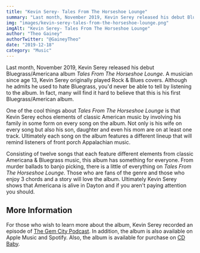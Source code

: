 ```yaml
---
title: "Kevin Serey- Tales From The Horseshoe Lounge"
summary: "Last month, November 2019, Kevin Serey released his debut Bluegrass/Americana album Tales From The Horseshoe Lounge."
img: "images/kevin-serey-tales-from-the-horseshoe-lounge.png"
imgAlt: "Kevin Serey- Tales From The Horseshoe Lounge"
author: "Theo Gainey"
authorTwitter: "@GaineyTheo"
date: "2019-12-18"
category: "Music"
---
```


Last month, November 2019, Kevin Serey released his debut Bluegrass/Americana album *Tales From The Horseshoe Lounge*. A musician since age 13, Kevin Serey originally played Rock & Blues covers. Although he admits he used to hate Bluegrass, you'd never be able to tell by listening to the album. In fact, many will find it hard to believe that this is his first Bluegrass/American album.

One of the cool things about *Tales From The Horseshoe Lounge* is that Kevin Serey echos elements of classic American music by involving his family in some form on every song on the album. Not only is his wife on every song but also his son, daughter and even his mom are on at least one track. Ultimately each song on the album features a different lineup that will remind listeners of front porch Appalachian music.

Consisting of twelve songs that each feature different elements from classic Americana & Bluegrass music, this album has something for everyone. From murder ballads to banjo picking, there is a little of everything on *Tales From The Horseshoe Lounge*. Those who are fans of the genre and those who enjoy 3 chords and a story will love the album. Ultimately Kevin Serey shows that Americana is alive in Dayton and if you aren't paying attention you should.

## More Information
For those who wish to learn more about the album, Kevin Serey recorded an episode of [The Gem City Podcast](https://www.facebook.com/GemCityPodcast/). In addition, the album is also available on Apple Music and Spotify. Also, the album is available for purchase on [CD Baby](https://store.cdbaby.com/cd/kevinsereyfriends).

